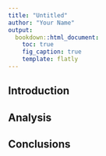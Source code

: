 ```yaml
---
title: "Untitled"
author: "Your Name"
output:
  bookdown::html_document:
    toc: true
    fig_caption: true
    template: flatly
---
```


## Introduction

## Analysis

## Conclusions